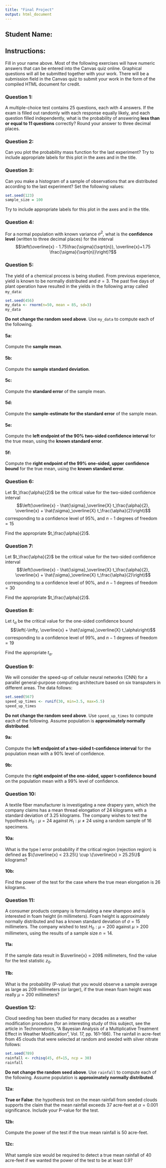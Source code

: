 ```yaml
---
title: "Final Project"
output: html_document
---
```


## Student Name:

## Instructions:
Fill in your name above.  Most of the following exercises will have numeric answers that can be entered into the Canvas quiz online.  Graphical questions will all be submitted together with your work.  There will be a submission field in the Canvas quiz to submit your work in the form of the compiled HTML document for credit.



### Question 1:

A multiple-choice test contains 25 questions, each with 4 answers. If the exam is filled out randomly with each response equally likely, and each question filled independently, what is the probability of answering __less than or equal to 11 questions__ correctly? Round your answer to three decimal places. 

### Question 2:

Can you plot the probability mass function for the last experiment?  Try to include appropriate labels for this plot in the axes and in the title.

### Question 3:

Can you make a histogram of a sample of observations that are distributed according to the last experiment?  Set the following values:

```r
set.seed(123)
sample_size = 100
```

Try to include appropriate labels for this plot in the axes and in the title.

### Question 4:

For a normal population with known variance $\sigma^2$, what is the __confidence level__ (written to three decimal places) for the interval
$$\left(\overline{x} - 1.75\frac{\sigma}{\sqrt{n}}, \overline{x}+1.75 \frac{\sigma}{\sqrt{n}}\right)?$$

### Question 5:

The yield of a chemical process is being studied. From previous experience, yield is known to be normally distributed and $\sigma=3$. The past five days of plant operation have resulted in the yields in the following array called `my_data`:
```r
set.seed(456)
my_data <- rnorm(n=50, mean = 85, sd=3)
my_data
```
__Do not change the random seed above__.  Use `my_data` to compute each of the following.


#### 5a:
Compute the __sample mean__.

#### 5b:
Compute the __sample standard deviation__.


#### 5c:
Compute the __standard error__ of the sample mean.


#### 5d:
Compute the __sample-estimate for the standard error__ of the sample mean.


#### 5e:
Compute the __left endpoint of the 90% two-sided confidence interval__ for the true mean, using the __known standard error__.

#### 5f:
Compute the __right endpoint of the  99% one-sided, upper confidence bound__ for the true mean, using the __known standard error__.


### Question 6:

Let $t_\frac{\alpha}{2}$ be the critical value for the two-sided confidence interval
$$\left(\overline{x} - \hat{\sigma}_\overline{X} t_\frac{\alpha}{2}, \overline{x} + \hat{\sigma}_\overline{X} t_\frac{\alpha}{2}\right)$$
corresponding to a confidence level of $95\%$, and $n-1$ degrees of freedom$=15$

Find the appropriate $t_\frac{\alpha}{2}$.

### Question 7:


Let $t_\frac{\alpha}{2}$ be the critical value for the two-sided confidence interval
$$\left(\overline{x} - \hat{\sigma}_\overline{X} t_\frac{\alpha}{2}, \overline{x} + \hat{\sigma}_\overline{X} t_\frac{\alpha}{2}\right)$$
corresponding to a confidence level of $90\%$, and $n-1$ degrees of freedom$=30$

Find the appropriate $t_\frac{\alpha}{2}$.


### Question 8:
Let $t_\alpha$ be the critical value for the one-sided confidence bound
$$\left(-\infty, \overline{x} + \hat{\sigma}_\overline{X} t_\alpha\right)$$
corresponding to a confidence level of $99\%$, and $n-1$ degrees of freedom$=19$

Find the appropriate $t_\alpha$.

### Question 9:

We will consider the speed-up of cellular neural networks (CNN) for a parallel general-purpose computing architecture based on six transputers in different areas. The data follows:

```r
set.seed(567)
speed_up_times <- runif(30, min=3.5, max=5.5)
speed_up_times
```
__Do not change the random seed above__.  Use `speed_up_times` to compute each of the following.  Assume population is __approximately normally distributed__.

#### 9a:

Compute the __left endpoint of a two-sided t-confidence interval__ for the population mean with a $90\%$ level of confidence.


#### 9b:

Compute the __right endpoint of the one-sided, upper t-confidence bound__ on the population mean with a $99\%$ level of confidence.


### Question 10:

A textile fiber manufacturer is investigating a new drapery yarn, which the company claims has a mean thread elongation of 24 kilograms with a standard deviation of 3.25 kilograms. The company wishes to test the hypothesis $H_0:\mu=24$  against $H_1:\mu\neq 24$ using a random sample of 16 specimens.



#### 10a:

What is the type I error probability if the critical region (rejection region) is defined as $\{\overline{x} < 23.25\} \cup \{\overline{x} > 25.25\}$  kilograms?

#### 10b:

Find the power of the test for the case where the true mean elongation is 26 kilograms.

### Question 11:
A consumer products company is formulating a new shampoo and is interested in foam height (in millimeters). Foam height is approximately normally distributed and has a known standard deviation of $\sigma=15$ millimeters. The company wished to test $H_0: \mu = 200$ against $\mu > 200$ millimeters, using the results of a sample size $n=14$.


#### 11a:

If the sample data result in $\overline{x} = 209$ millimeters, find the value for the test statistic $z_0$.

#### 11b:

What is the probability (P-value) that you would observe a sample average as large as $209$ millimeters (or larger), if the true mean foam height was really $\mu=200$ millimeters?


### Question 12:

Cloud seeding has been studied for many decades as a weather modification procedure (for an interesting study of this subject, see the article in Technometrics, "A Bayesian Analysis of a Multiplicative Treatment Effect in Weather Modification", Vol. 17, pp. 161–166). The rainfall in acre-feet from 45 clouds that were selected at random and seeded with silver nitrate follows:

```r
set.seed(789)
rainfall <- rchisq(45, df=15, ncp = 30)
rainfall
```
__Do not change the random seed above__.  Use `rainfall` to compute each of the following.  Assume population is __approximately normally distributed__.

#### 12a:

__True or False__: the hypothesis test on the mean rainfall from seeded clouds supports the claim that the mean rainfall exceeds 37 acre-feet at $\alpha = 0.001$ significance.  Include your P-value for the test.


#### 12b:

Compute the power of the test if the true mean rainfall is 50 acre-feet.




#### 12c:

What sample size would be required to detect a true mean rainfall of 40 acre-feet if we wanted the power of the test to be at least 0.9?

